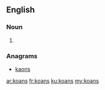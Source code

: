 ==English==

===Noun===
{{head|en|plural}}

# {{plural of|koan|lang=en|nocat=1}}

===Anagrams===
* [[kaons#English|kaons]]

[[ar:koans]]
[[fr:koans]]
[[ku:koans]]
[[my:koans]]